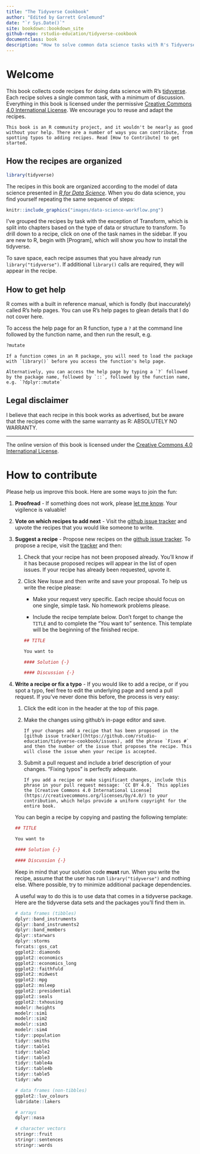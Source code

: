 ```yaml
--- 
title: "The Tidyverse Cookbook"
author: "Edited by Garrett Grolemund"
date: "`r Sys.Date()`"
site: bookdown::bookdown_site
github-repo: rstudio-education/tidyverse-cookbook
documentclass: book
description: "How to solve common data science tasks with R's Tidyverse"
---
```


# Welcome {-}

This book collects code recipes for doing data science with R's [tidyverse](#what-is-the-tidyverse). Each recipe solves a single common task, with a minimum of discussion. Everything in this book is licensed under the permissive [Creative Commons 4.0 International License](https://creativecommons.org/licenses/by/4.0/). We encourage you to reuse and adapt the recipes.

```block2
This book is an R community project, and it wouldn't be nearly as good without your help. There are a number of ways you can contribute, from spotting typos to adding recipes. Read [How to Contribute] to get started.
```
   
## How the recipes are organized {-}

```r
library(tidyverse)
```

The recipes in this book are organized according to the model of data science presented in [_R for Data Science_](http://r4ds.had.co.nz/introduction.html). When you do data science, you find yourself repeating the same sequence of steps:

```r
knitr::include_graphics("images/data-science-workflow.png")
```

I've grouped the recipes by task with the exception of Transform, which is split into chapters based on the type of data or structure to transform. To drill down to a recipe, click on one of the task names in the sidebar. If you are new to R, begin with [Program], which will show you how to install the tidyverse.

To save space, each recipe assumes that you have already run `library("tidyverse")`. If additional `library()` calls are required, they will appear in the recipe.

## How to get help {-}

R comes with a built in reference manual, which is fondly (but inaccurately) called R's help pages. You can use R's help pages to glean details that I do not cover here.

To access the help page for an R function, type a `?` at the command line followed by the function name, and then run the result, e.g.

```r
?mutate
```

```block2
If a function comes in an R package, you will need to load the package with `library()` before you access the function's help page. 

Alternatively, you can access the help page by typing a `?` followed by the package name, followed by `::`, followed by the function name, e.g. `?dplyr::mutate`
```   
    
## Legal disclaimer {-}

I believe that each recipe in this book works as advertised, but be aware that the recipes come with the same warranty as R: ABSOLUTELY NO WARRANTY. 

***

The online version of this book is licensed under the [Creative Commons 4.0 International License](https://creativecommons.org/licenses/by/4.0/).

# How to contribute {-}

Please help us improve this book. Here are some ways to join the fun: 

1. **Proofread** - If something does not work, please 
  [let me know](https://github.com/rstudio-education/tidyverse-cookbook/issues). Your vigilence is valuable!
  
1. **Vote on which recipes to add next** - Visit the [github issue tracker](https://github.com/rstudio-education/tidyverse-cookbook/issues) and upvote the recipes that you would like someone to write.

1. **Suggest a recipe** - Propose new recipes on the [github issue tracker](https://github.com/rstudio-education/tidyverse-cookbook/issues). To propose a recipe, visit the [tracker](https://github.com/rstudio-education/tidyverse-cookbook/issues) and then:
    
    1. Check that your recipe has not been proposed already. You'll know if it has because proposed recipes will appear in the list of open issues. If your recipe has already been requested, upvote it.
    
    2. Click New Issue and then write and save your proposal. To help us write the recipe please:
    
        * Make your request very specific. Each recipe should focus on one single, simple task. No homework problems please.
    
        * Include the recipe template below. Don't forget to change the `TITLE` and to complete the "You want to" sentence. This template will be the beginning of the finished recipe.
    
        ```r
        ## TITLE
        
        You want to
        
        #### Solution {-}
        
        #### Discussion {-}
        ```

1. **Write a recipe or fix a typo** - If you would like to add a recipe, or if you spot a typo, feel free to edit the underlying page and send a pull request. If you've never done this before, the process is very easy: 
  
    1. Click the edit icon in the header at the top of this page.
      
    2. Make the changes using github's in-page editor and save.

         ```block2
         If your changes add a recipe that has been proposed in the [github issue tracker](https://github.com/rstudio-education/tidyverse-cookbook/issues), add the phrase `Fixes #` and then the number of the issue that proposes the recipe. This will close the issue when your recipe is accepted.
         ```
    
    3. Submit a pull request and include a brief description of your changes. "Fixing typos" is perfectly adequate.
      
        ```block2
        If you add a recipe or make significant changes, include this phrase in your pull request message: `CC BY 4.0.` This applies the [Creative Commons 4.0 International License](https://creativecommons.org/licenses/by/4.0/) to your contribution, which helps provide a uniform copyright for the entire book.
        ```
    
    You can begin a recipe by copying and pasting the following template:

    ```r
    ## TITLE
    
    You want to
    
    #### Solution {-}
    
    #### Discussion {-}
    ```
        
    Keep in mind that your solution code **must** run. When you write the recipe, assume that the user has run `library("tidyverse")` and nothing else. Where possible, try to minimize additional package dependencies. 

    A useful way to do this is to use data that comes in a tidyverse package. Here are the tidyverse data sets and the packages you'll find them in.

    ```r
    # data frames (tibbles)
    dplyr::band_instruments
    dplyr::band_instruments2
    dplyr::band_members
    dplyr::starwars
    dplyr::storms
    forcats::gss_cat
    ggplot2::diamonds
    ggplot2::economics
    ggplot2::economics_long
    ggplot2::faithfuld
    ggplot2::midwest
    ggplot2::mpg
    ggplot2::msleep
    ggplot2::presidential
    ggplot2::seals
    ggplot2::txhousing
    modelr::heights
    modelr::sim1
    modelr::sim2
    modelr::sim3
    modelr::sim4
    tidyr::population
    tidyr::smiths
    tidyr::table1
    tidyr::table2
    tidyr::table3
    tidyr::table4a
    tidyr::table4b
    tidyr::table5
    tidyr::who
    
    # data frames (non-tibbles)
    ggplot2::luv_colours
    lubridate::lakers
    
    # arrays
    dplyr::nasa
    
    # character vectors
    stringr::fruit
    stringr::sentences
    stringr::words
    ```
    
    
    